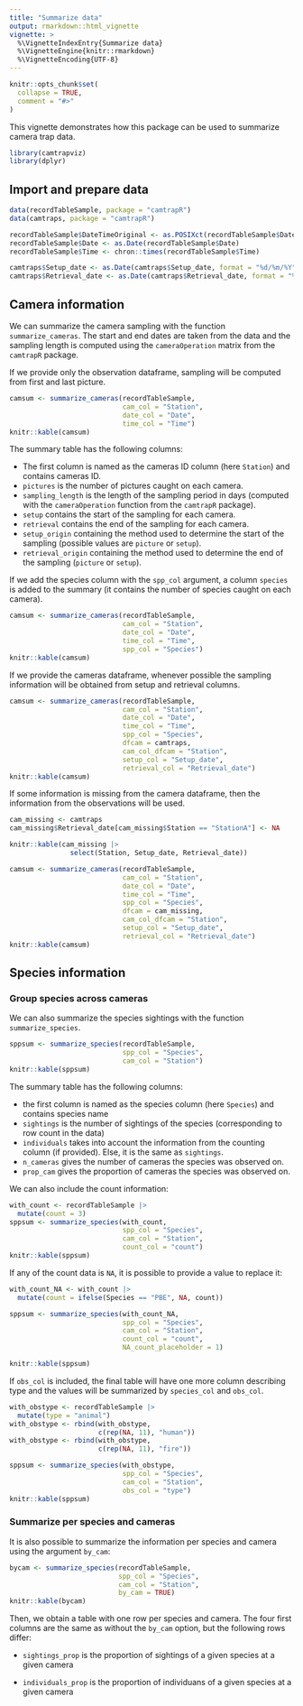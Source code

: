 ```yaml
---
title: "Summarize data"
output: rmarkdown::html_vignette
vignette: >
  %\VignetteIndexEntry{Summarize data}
  %\VignetteEngine{knitr::rmarkdown}
  %\VignetteEncoding{UTF-8}
---
```


```r
knitr::opts_chunk$set(
  collapse = TRUE,
  comment = "#>"
)
```

This vignette demonstrates how this package can be used to summarize camera trap data.

```r
library(camtrapviz)
library(dplyr)
```

## Import and prepare data

```r
data(recordTableSample, package = "camtrapR")
data(camtraps, package = "camtrapR")
```

```r
recordTableSample$DateTimeOriginal <- as.POSIXct(recordTableSample$DateTimeOriginal)
recordTableSample$Date <- as.Date(recordTableSample$Date)
recordTableSample$Time <- chron::times(recordTableSample$Time)

camtraps$Setup_date <- as.Date(camtraps$Setup_date, format = "%d/%m/%Y")
camtraps$Retrieval_date <- as.Date(camtraps$Retrieval_date, format = "%d/%m/%Y")
```

## Camera information

We can summarize the camera sampling with the function `summarize_cameras`. The start and end dates are taken from the data and the sampling length is computed using the `cameraOperation` matrix from the `camtrapR` package.

If we provide only the observation dataframe, sampling will be computed from first and last picture.

```r
camsum <- summarize_cameras(recordTableSample,
                            cam_col = "Station",
                            date_col = "Date",
                            time_col = "Time")
knitr::kable(camsum)
```

The summary table has the following columns:

-   The first column is named as the cameras ID column (here `Station`) and contains cameras ID.
-   `pictures` is the number of pictures caught on each camera.
-   `sampling_length` is the length of the sampling period in days (computed with the `cameraOperation` function from the `camtrapR` package).
-   `setup` contains the start of the sampling for each camera.
-   `retrieval` contains the end of the sampling for each camera.
-   `setup_origin` containing the method used to determine the start of the sampling (possible values are `picture` or `setup`).
-   `retrieval_origin` containing the method used to determine the end of the sampling (`picture` or `setup`).

If we add the species column with the `spp_col` argument, a column `species` is added to the summary (it contains the number of species caught on each camera).

```r
camsum <- summarize_cameras(recordTableSample,
                            cam_col = "Station",
                            date_col = "Date",
                            time_col = "Time",
                            spp_col = "Species")
knitr::kable(camsum)
```

If we provide the cameras dataframe, whenever possible the sampling information will be obtained from setup and retrieval columns.

```r
camsum <- summarize_cameras(recordTableSample,
                            cam_col = "Station",
                            date_col = "Date",
                            time_col = "Time",
                            spp_col = "Species",
                            dfcam = camtraps, 
                            cam_col_dfcam = "Station", 
                            setup_col = "Setup_date",
                            retrieval_col = "Retrieval_date")
knitr::kable(camsum)
```

If some information is missing from the camera dataframe, then the information from the observations will be used.

```r
cam_missing <- camtraps
cam_missing$Retrieval_date[cam_missing$Station == "StationA"] <- NA

knitr::kable(cam_missing |> 
               select(Station, Setup_date, Retrieval_date))
```

```r
camsum <- summarize_cameras(recordTableSample,
                            cam_col = "Station",
                            date_col = "Date",
                            time_col = "Time",
                            spp_col = "Species",
                            dfcam = cam_missing, 
                            cam_col_dfcam = "Station", 
                            setup_col = "Setup_date",
                            retrieval_col = "Retrieval_date")
knitr::kable(camsum)
```

## Species information

### Group species across cameras

We can also summarize the species sightings with the function `summarize_species`.

```r
sppsum <- summarize_species(recordTableSample,
                            spp_col = "Species", 
                            cam_col = "Station")
knitr::kable(sppsum)
```

The summary table has the following columns:

-   the first column is named as the species column (here `Species`) and contains species name
-   `sightings` is the number of sightings of the species (corresponding to row count in the data)
-   `individuals` takes into account the information from the counting column (if provided). Else, it is the same as `sightings`.
-   `n_cameras` gives the number of cameras the species was observed on.
-   `prop_cam` gives the proportion of cameras the species was observed on.

We can also include the count information:

```r
with_count <- recordTableSample |> 
  mutate(count = 3)
sppsum <- summarize_species(with_count,
                            spp_col = "Species", 
                            cam_col = "Station", 
                            count_col = "count")
knitr::kable(sppsum)
```

If any of the count data is `NA`, it is possible to provide a value to replace it:

```r
with_count_NA <- with_count |> 
  mutate(count = ifelse(Species == "PBE", NA, count))

sppsum <- summarize_species(with_count_NA,
                            spp_col = "Species", 
                            cam_col = "Station", 
                            count_col = "count",
                            NA_count_placeholder = 1)

knitr::kable(sppsum)
```

If `obs_col` is included, the final table will have one more column describing type and the values will be summarized by `species_col` and `obs_col`.

```r
with_obstype <- recordTableSample |> 
  mutate(type = "animal")
with_obstype <- rbind(with_obstype,
                      c(rep(NA, 11), "human"))
with_obstype <- rbind(with_obstype,
                      c(rep(NA, 11), "fire"))

sppsum <- summarize_species(with_obstype,
                            spp_col = "Species", 
                            cam_col = "Station", 
                            obs_col = "type")
knitr::kable(sppsum)
```

### Summarize per species and cameras

It is also possible to summarize the information per species and camera using the argument `by_cam`:

```r
bycam <- summarize_species(recordTableSample,
                           spp_col = "Species", 
                           cam_col = "Station",
                           by_cam = TRUE)
knitr::kable(bycam)
```

Then, we obtain a table with one row per species and camera. The four first columns are the same as without the `by_cam` option, but the following rows differ:

-   `sightings_prop` is the proportion of sightings of a given species at a given camera

-   `individuals_prop` is the proportion of individuans of a given species at a given camera
